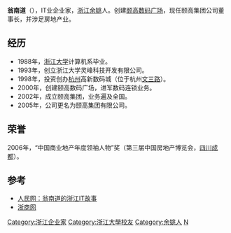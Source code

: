 {{多個問題|
{{No footnotes|time=2019-05-24}}
{{自傳|time=2019-05-24}}
{{Prose|time=2019-05-24}}
}}
'''翁南道'''（{{Bd|1965年|10月|}}），IT业企业家，[[浙江|浙江]][[余姚|余姚]]人。创建[[颐高数码广场|颐高数码广场]]，现任颐高集团公司董事长，并涉足房地产业。

==经历==
*1988年，[[浙江大学|浙江大学]]计算机系毕业。
*1993年，创立浙江大学灵峰科技开发有限公司。
*1998年，投资创办[[杭州|杭州]]高新数码城（位于杭州[[文三路|文三路]]）。
*2000年，创建颐高数码广场，进军数码连锁业务。
*2002年，成立颐高集团，业务遍及全国。
*2005年，公司更名为颐高集团有限公司。

==荣誉==
2006年，“中国商业地产年度领袖人物”奖（第三届中国房地产博览会，[[四川|四川]][[成都|成都]]）。

==参考==
*[http://unn.people.com.cn/GB/41495/41501/3036221.html 人民网：翁南道的浙江IT故事] {{Wayback|url=http://unn.people.com.cn/GB/41495/41501/3036221.html |date=20070822153851 }}
*[http://biz.zjol.com.cn/05biz/system/2007/01/12/008103405.shtml 浙商网] {{Wayback|url=http://biz.zjol.com.cn/05biz/system/2007/01/12/008103405.shtml |date=20071022001657 }}

{{DEFAULTSORT:Weng nandao}}
[[Category:浙江企业家|Category:浙江企业家]]
[[Category:浙江大學校友|Category:浙江大學校友]]
[[Category:余姚人|Category:余姚人]]
[[Category:翁姓|N]]
{{中國人物小作品}}